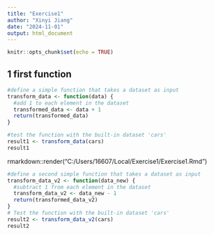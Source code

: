 ```yaml
---
title: "Exercise1"
author: "Xinyi Jiang"
date: "2024-11-01"
output: html_document
---
```


```r
knitr::opts_chunk$set(echo = TRUE)
```

## 1 first function
```r
#define a simple function that takes a dataset as input
transform_data <- function(data) {
  #add 1 to each element in the dataset
  transformed_data <- data + 1
  return(transformed_data)
}

#test the function with the built-in dataset 'cars'
result1 <- transform_data(cars)
result1
```
rmarkdown::render("C:/Users/16607/Local/Exercise1/Exercise1.Rmd")


```r
#define a second simple function that takes a dataset as input
transform_data_v2 <- function(data_new) {
  #subtract 1 from each element in the dataset
  transform_data_v2 <- data_new - 1
  return(transformed_data_v2)
}
# Test the function with the built-in dataset 'cars'
result2 <- transform_data_v2(cars)
result2
```

